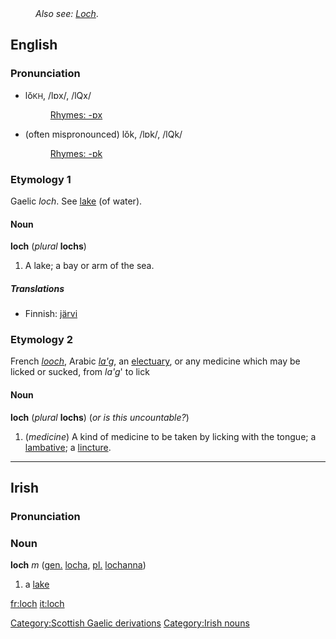 {{wikipedia}}
:''Also see: [[Loch]]''.

==English==
===Pronunciation===
*lŏ<small>KH</small>, /lɒx/, /lQx/
*:[[Rhymes:English:-ɒx|Rhymes: -ɒx]]
*(often mispronounced) lŏk, /lɒk/, /lQk/
*:[[Rhymes:English:-ɒk|Rhymes: -ɒk]]

===Etymology 1===
Gaelic ''loch''. See [[lake]] (of water).

====Noun====
'''loch''' (''plural'' '''lochs''')

# {{Scotland}} A lake; a bay or arm of the sea.

=====Translations=====
*Finnish: [[järvi]]

===Etymology 2===
French ''[[looch]]'', Arabic ''[[la'g]]'', an [[electuary]], or any medicine which may be licked or sucked, from ''la'g''' to lick

====Noun====
'''loch''' (''plural'' '''lochs''') (''or is this uncountable?'')
#(''medicine'') A kind of medicine to be taken by licking with the tongue; a [[lambative]]; a [[lincture]].

[[Category:Scottish Gaelic derivations]]

----
==Irish==
===Pronunciation===
{{IPA|[lox]}}
===Noun===
'''loch''' ''m'' ([[genitive|gen.]] [[locha]], [[plural|pl.]] [[lochanna]])
#a [[lake]]

[[Category:Irish nouns]]

[[fr:loch]]
[[it:loch]]